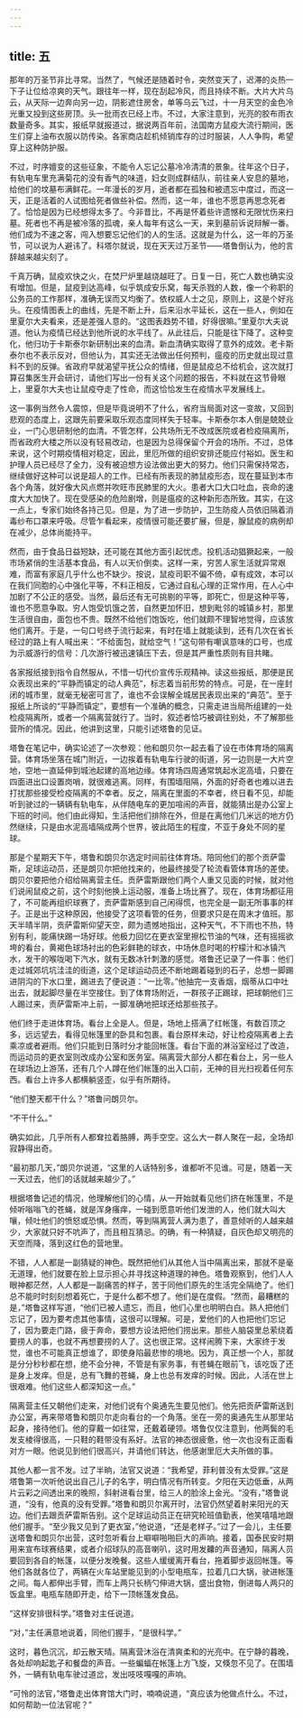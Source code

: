 ```yaml
---
---
---
```

title: 五
---



那年的万圣节非比寻常。当然了，气候还是随着时令，突然变天了，迟滞的炎热一下子让位给凉爽的天气。跟往年一样，现在刮起冷风，而且持续不断。大片大片乌云，从天际一边奔向另一边，阴影遮住房舍，单等乌云飞过，十一月天空的金色冷光重又投到这些房顶。头一批雨衣已经上市。不过，大家注意到，光亮的胶布雨衣数量奇多。其实，报纸早就报道过，据说两百年前，法国南方鼠疫大流行期间，医生们穿上油布衣服以防传染。各家商店趁机倾销库存的过时服装，人人争购，希望穿上这种防护服。

不过，时序嬗变的这些征象，不能令人忘记公墓冷冷清清的景象。往年这个日子，有轨电车里充满菊花的没有香气的味道，妇女则成群结队，前往亲人安息的墓地，给他们的坟墓布满鲜花。一年漫长的岁月，逝者都在孤独和被遗忘中度过，而这一天，正是活着的人试图给死者做些补偿。然而，这一年，谁也不愿意再思念死者了。恰恰是因为已经想得太多了。今非昔比，不再是怀着些许遗憾和无限忧伤来扫墓。死者也不再是被冷落的孤魂，亲人每年有这么一天，来到墓前诉说辩解一番。他们成为不速之客，闯入想要忘记他们的人的生活。这就是为什么，这一年的万圣节，可以说为人避讳了。科塔尔就说，现在天天过万圣节——塔鲁倒认为，他的言辞越来越尖刻了。

千真万确，鼠疫欢快之火，在焚尸炉里越烧越旺了。日复一日，死亡人数也确实没有增加。但是，鼠疫到达高峰，似乎筑成安乐窝，每天杀戮的人数，像一个称职的公务员的工作那样，准确无误而又均衡了。依权威人士之见，原则上，这是个好兆头。在疫情图表上的曲线，先是不断上升，后来沿水平延长，这在一些人，例如在里夏尔大夫看来，还是差强人意的。“这图表趋势不错，好得很嘛。”里夏尔大夫说道。他认为疫情已经达到他所说的水平线了。从此往后，只能是往下降了。这种变化，他归功于卡斯泰尔新研制出来的血清。新血清确实取得了意外的成效。老卡斯泰尔也不表示反对，但他认为，其实还无法做出任何预判，瘟疫的历史就出现过意料不到的反弹。省政府早就渴望平抚公众的情绪，但是鼠疫总不给机会，这次就打算召集医生开会研讨，请他们写出一份有关这个问题的报告，不料就在这节骨眼上，里夏尔大夫也让鼠疫夺走了性命，而这恰恰发生在疫情水平发展线上。

这一事例当然令人震惊，但是毕竟说明不了什么，省府当局面对这一变故，又回到悲观的态度上，这跟先前要采取乐观态度同样失于轻率。卡斯泰尔本人倒是兢兢业业，一门心思研制他的血清。不管怎样，公共场所无不改成医院或者检疫隔离所，而省政府大楼之所以没有轻易改动，也是因为总得保留个开会的场所。不过，总体来说，这个时期疫情相对稳定，因此，里厄所做的组织安排还能应付裕如。医生和护理人员已经尽了全力，没有被迫想方设法做出更大的努力。他们只需保持常态，继续做好这种可以说是超人的工作。已经有所表现的肺鼠疫形态，现在蔓延到本市各个角落，就好像大风点燃并吹旺市民肺里的大火。患者大口大口吐血，丧命的速度大大加快了。现在受感染的危险剧增，则是瘟疫的这种新形态所致。其实，在这一点上，专家们始终各持己见。但是，为了进一步防护，卫生防疫人员依旧隔着消毒纱布口罩来呼吸。尽管乍看起来，疫情很可能还要扩展，但是，腺鼠疫的病例却在减少，总体尚能持平。

然而，由于食品日益短缺，还可能在其他方面引起忧虑。投机活动猖獗起来，一般市场紧俏的生活基本食品，有人以天价倒卖。这样一来，穷苦人家生活就异常艰难，而富有家庭几乎什么也不缺少。按说，鼠疫司职不偏不倚，卓有成效，本可以在我们同胞的心中强化平等，不料正相反，它通过自私心理的正常作用，在人心中加剧了不公正的感受。当然，最后还有无可挑剔的平等，即死亡，但是这种平等，谁也不愿意争取。穷人饱受饥饿之苦，自然更加怀旧，想到毗邻的城镇乡村，那里生活很自由，面包也不贵。既然不给他们饱饭吃，他们就颇不理智地觉得，应该放他们离开。于是，一句口号终于流行起来，有时在墙上就能读到，还有几次在省长经过的路上有人喊出来：“不给面包，就给空气！”这句带有嘲讽意味的口号，也成为示威游行的信号：几次游行被迅速镇压下去，但是其严重性质则有目共睹。

各家报纸接到指令自然服从，不惜一切代价宣传乐观精神。读这些报纸，那便是民众表现出来的“平静而镇定的动人典范”，标志着当前形势的特点。可是，在一座封闭的城市里，就毫无秘密可言了，谁也不会误解全城居民表现出来的“典范”。至于报纸上所谈的“平静而镇定”，要想有一个准确的概念，只需走进当局所组建的一处检疫隔离所，或者一个隔离营就行了。当时，叙述者恰巧被调往别处，不了解那些营所的情况。因此，他讲到这里，只能引述塔鲁的见证。

塔鲁在笔记中，确实论述了一次参观：他和朗贝尔一起去看了设在市体育场的隔离营。体育场坐落在城门附近，一边挨着有轨电车行驶的街道，另一边则是一大片空地，空地一直延伸到城池起建的高地边缘。体育场四周通常筑起水泥高墙，只要在四面进出口设置岗哨，就很难逃离。同样，有围墙阻隔，外面的好奇者也难以进去打扰那些接受检疫隔离的不幸者。反之，隔离在里面的不幸者，终日看不见，却能听到驶过的一辆辆有轨电车，从伴随电车的更加喧闹的声音，就能猜出是办公室上下班的时间。他们由此得知，生活把他们排除在外，但是在离他们几米远的地方仍然继续，只是由水泥高墙隔成两个世界，彼此陌生的程度，不亚于身处不同的星球。

那是个星期天下午，塔鲁和朗贝尔选定时间前往体育场。陪同他们的那个贡萨雷斯，足球运动员，还是朗贝尔把他找来的，他最终接受了轮流看管体育场的差使。朗贝尔要把他介绍给隔离营主任。贡萨雷斯跟他们两个人重又见面的时候，就对他们说闹鼠疫之前，这个时刻他换上运动服，准备上场比赛了。现在，体育场都征用了，不可能再组织球赛了，贡萨雷斯感到自己闲得慌，也完全是一副无所事事的样子。正是出于这种原因，他接受了这项看管的任务，但要求只是在周末才值班。那天半晴半阴，贡萨雷斯仰望天空，颇为遗憾地指出，这种天气，不下雨也不热，特别有利，能痛快踢一场好球。他极力回忆在更衣室里擦松节油的气味，还有摇摇欲垮的看台，黄褐色球场衬出的色彩鲜艳的球衣，中场休息时喝的柠檬汁和冰镇汽水，发干的喉咙喝下汽水，就有无数冰针刺激的感觉。塔鲁还记录了一件事：他们走过城郊坑坑洼洼的街道，这个足球运动员还不断地踢着碰到的石子，总想一脚踢进阴沟的下水口里，踢进去了便说道：“一比零。”他抽完一支香烟，烟蒂从口中吐出去，就起脚尽量在半空接住。到了体育场附近，一群孩子正踢球，把球朝他们三人踢过来，贡萨雷斯冲上前，一脚准确地把球还给那些孩子。

他们终于走进体育场。看台上全是人。但是，场地上搭满了红帐篷，有数百顶之多，远远望去，看得见帐篷里的卧具和包裹。看台原样未动，好让检疫隔离者上去乘凉或者避雨。他们只能到日落时分才能回帐篷。看台下面的淋浴室经过了改造，而运动员的更衣室则改成办公室和医务室。隔离营大部分人都在看台上，另一些人在球场边上游荡，还有几个人蹲在他们帐篷的出入口前，无神的目光扫视着任何东西。看台上许多人都横躺竖歪，似乎有所期待。

“他们整天都干什么？”塔鲁问朗贝尔。

“不干什么。”

确实如此，几乎所有人都耷拉着胳膊，两手空空。这么大一群人聚在一起，全场却寂静得出奇。

“最初那几天，”朗贝尔说道，“这里的人话特别多，谁都听不见谁。可是，随着一天一天过去，他们的话就越来越少了。”

根据塔鲁记述的情况，他理解他们的心情，从一开始就看见他们挤在帐篷里，不是倾听嗡嗡飞的苍蝇，就是浑身瘙痒，一碰到愿意听他们发泄的人，他们就大叫大嚷，倾吐他们的愤怒或恐惧。然而，等到隔离营人满为患了，善意倾听的人越来越少，大家就只好不吭声了，而且相互猜忌。的确，有一种猜疑，自灰色却又明亮的天空而降，落到这红色的营地里。

不错，人人都是一副猜疑的神色。既然把他们从其他人当中隔离出来，那就不是毫无道理，他们就要在脸上显示担心并寻找这种道理的神色。塔鲁观察到，他们人人眼神都茫然，人人都是一副痛苦的样子，苦于同他们原先的生活完全隔绝了。他们总不能时时刻刻想着死亡，于是什么都不想了。他们是在度假。“然而，最糟糕的是，”塔鲁这样写道，“他们已被人遗忘，而且，他们心里也明明白白。熟人把他们忘记了，因为要考虑其他事情，这很可以理解。可是，爱他们的人也把他们忘记了，因为要走门路，疲于奔命，要想方设法把他们捞出来。那些人脑袋里总萦绕着要捞人的事，也就不再想要捞的人了。这也很正常。这样闹腾下来，大家终于发觉，谁也不可能真正想谁了，即使身陷最悲惨的境地。因为，真正想一个人，那就是分分秒秒都在想，绝不会分神，不管是有家务事，有苍蝇在眼前飞，该吃饭了还是身上发痒。但是，总有飞舞的苍蝇，身上也总有发痒的时候。因此，人活在世上很艰难。他们这些人都深知这一点。”

隔离营主任又朝他们走来，对他们说有个奥通先生要见他们。他先把贡萨雷斯送到办公室，再来带塔鲁和朗贝尔走向看台的一个角落。坐在一旁的奥通先生从那里站起身，接待他们。他的穿戴一如往常，还戴着硬领。塔鲁仅仅注意到，他两鬓的毛发支棱得很高，一只鞋的鞋带没有系好。法官的神态很疲惫，他一次也没有正面看对方一眼。他说见到他们很高兴，并请他们转达，他感谢里厄大夫所做的事。

其他人都一言不发。过了半晌，法官又说道：“我希望，菲利普没有太受罪。”这是塔鲁第一次听他说出自己儿子的名字，明白情况有所转变。夕阳在天边低垂，从两片云彩之间透出来的晚照，斜射进看台里，给三人的脸涂上金光。“没有，”塔鲁说道，“没有，他真的没有受罪。”塔鲁和朗贝尔离开时，法官仍然望着射来阳光的天边。他们去跟贡萨雷斯告别。这个足球运动员正在研究轮班值勤表，他笑嘻嘻地跟他们握手。“至少我又见到了更衣室，”他说道，“还是老样子。”过了一会儿，主任要送塔鲁和朗贝尔出营，这时忽听看台上噼噼啪啪巨大的声响。接着，国泰民安时期用来宣布球赛结果，或者介绍球队的高音喇叭，这时用发齉的声音通知，隔离人员要回到各自的帐篷，以便分发晚餐。这些人缓缓离开看台，拖着脚步返回帐篷。等他们各就各位了，两辆在火车站里能见到的小型电瓶车，拉着几口大锅，驶进帐篷之间。每人都伸出手臂，而车上两只长柄勺伸进大锅，盛出食物，倒进每人两只的饭盒里。电瓶车随即开走，给下一顶帐篷发食品。

“这样安排很科学。”塔鲁对主任说道。

“对，”主任满意地说着，同他们握手，“是很科学。”

这时，暮色沉沉，却云散天晴。隔离营沐浴在清爽柔和的光亮中。在宁静的暮晚，各处却响起匙子和餐盘的声音。一些蝙蝠在帐篷上方飞旋，又倏忽不见了。在围墙外，一辆有轨电车驶过道岔，发出吱吱嘎嘎的声响。

“可怜的法官，”塔鲁走出体育馆大门时，喃喃说道，“真应该为他做点什么。不过，如何帮助一位法官呢？”